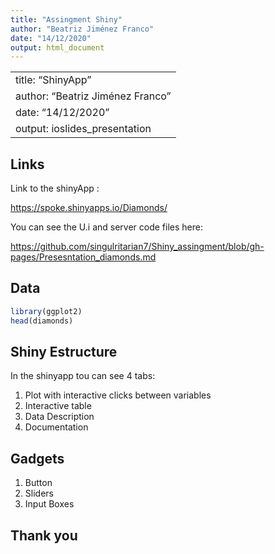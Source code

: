 ---
title: "Assingment Shiny"
author: "Beatriz Jiménez Franco"
date: "14/12/2020"
output: html_document
---

---
title: "ShinyApp "
author: "Beatriz Jiménez Franco"
date: "14/12/2020"
output: ioslides_presentation
---

## Links

Link to the shinyApp :

<https://spoke.shinyapps.io/Diamonds/>

You can see the U.i and server code files here:

<https://github.com/singulritarian7/Shiny_assingment/blob/gh-pages/Presesntation_diamonds.md>

## Data


```{r}
library(ggplot2)
head(diamonds)

```



## Shiny Estructure

In the shinyapp tou can see 4 tabs:

1. Plot with interactive clicks between variables
2. Interactive table
3. Data Description
4. Documentation

## Gadgets

1. Button
2. Sliders
3. Input Boxes

## Thank you

